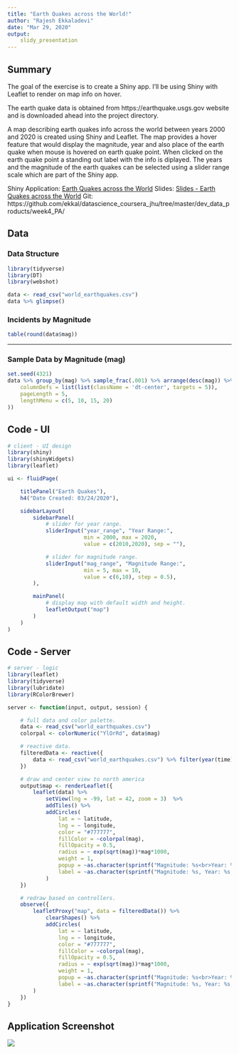 ```yaml
---
title: "Earth Quakes across the World!"
author: "Rajesh Ekkaladevi"
date: "Mar 29, 2020"
output:
    slidy_presentation
---
```


## Summary

The goal of the exercise is to create a Shiny app.  I'll be using Shiny with Leaflet to render on map info on hover.

The earth quake data is obtained from https://earthquake.usgs.gov website and is downloaded ahead into the project directory.

A map describing earth quakes info across the world between years 2000 and 2020 is created using Shiny and Leaflet.  The map provides a hover feature that would display the magnitude, year and also place of the earth quake when mouse is hovered on earth quake point.  When clicked on the earth quake point a standing out label with the info is diplayed.  The years and the magnitude of the earth quakes can be selected using a slider range scale which are part of the Shiny app.

Shiny Application: [Earth Quakes across the World](https://ekkal.shinyapps.io/week4_pa/)
Slides: [Slides - Earth Quakes across the World](https://ekkal.github.io/datascience_coursera_jhu/dev_data_products/week4_PA/ddp_week4_pa.html)
Git: https://github.com/ekkal/datascience_coursera_jhu/tree/master/dev_data_products/week4_PA/

## Data

### Data Structure

```r
library(tidyverse)
library(DT)
library(webshot)

data <- read_csv("world_earthquakes.csv")
data %>% glimpse()
```

### Incidents by Magnitude
```r
table(round(data$mag))
```

*** 
### Sample Data by Magnitude (mag)

```r
set.seed(4321)
data %>% group_by(mag) %>% sample_frac(.001) %>% arrange(desc(mag)) %>% datatable(options = list(
    columnDefs = list(list(className = 'dt-center', targets = 5)),
    pageLength = 5,
    lengthMenu = c(5, 10, 15, 20)
))

```

## Code - UI

```r
# client - UI design
library(shiny)
library(shinyWidgets)
library(leaflet)

ui <- fluidPage(

    titlePanel("Earth Quakes"),
    h4("Date Created: 03/24/2020"),

    sidebarLayout(
        sidebarPanel(
            # slider for year range.
            sliderInput("year_range", "Year Range:",
                        min = 2000, max = 2020,
                        value = c(2010,2020), sep = ""),

            # slider for magnitude range.
            sliderInput("mag_range", "Magnitude Range:",
                        min = 5, max = 10,
                        value = c(6,10), step = 0.5),
        ),

        mainPanel(
            # display map with default width and height.
            leafletOutput("map")
        )
    )
)
```

## Code - Server

```r
# server - logic
library(leaflet)
library(tidyverse)
library(lubridate)
library(RColorBrewer)

server <- function(input, output, session) {

    # full data and color palette.
    data <- read_csv("world_earthquakes.csv")
    colorpal <- colorNumeric("YlOrRd", data$mag)

    # reactive data.
    filteredData <- reactive({
        data <- read_csv("world_earthquakes.csv") %>% filter(year(time) >= input$year_range[1] & year(time) <= input$year_range[2] & mag >= input$mag_range[1] & mag <= input$mag_range[2])
    })

    # draw and center view to north america
    output$map <- renderLeaflet({
        leaflet(data) %>% 
            setView(lng = -99, lat = 42, zoom = 3)  %>%
            addTiles() %>% 
            addCircles(
                lat = ~ latitude, 
                lng = ~ longitude, 
                color = "#777777",
                fillColor = ~colorpal(mag), 
                fillOpacity = 0.5,
                radius = ~ exp(sqrt(mag))*mag*1000, 
                weight = 1, 
                popup = ~as.character(sprintf("Magnitude: %s<br>Year: %s<br>Place: %s", mag, year(time), place)), 
                label = ~as.character(sprintf("Magnitude: %s, Year: %s, Place: %s", mag, year(time), place))
            )
    })

    # redraw based on controllers.
    observe({
        leafletProxy("map", data = filteredData()) %>%
            clearShapes() %>%
            addCircles(
                lat = ~ latitude, 
                lng = ~ longitude, 
                color = "#777777",
                fillColor = ~colorpal(mag), 
                fillOpacity = 0.5, 
                radius = ~ exp(sqrt(mag))*mag*1000, 
                weight = 1, 
                popup = ~as.character(sprintf("Magnitude: %s<br>Year: %s<br>Place: %s", mag, year(time), place)), 
                label = ~as.character(sprintf("Magnitude: %s, Year: %s, Place: %s", mag, year(time), place))
        )
    })
}
```

## Application Screenshot

![](/home/ekkal/work/git/datascience_coursera_jhu/dev_data_products/week4_PA/week4_PA_screenshot.png)

